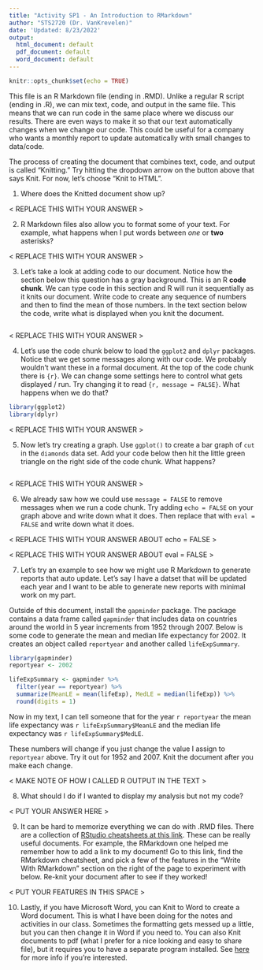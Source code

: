 ```yaml
---
title: "Activity SP1 - An Introduction to RMarkdown"
author: "STS2720 (Dr. VanKrevelen)"
date: 'Updated: 8/23/2022'
output:
  html_document: default
  pdf_document: default
  word_document: default
---
```


```r
knitr::opts_chunk$set(echo = TRUE)
```

This file is an R Markdown file (ending in .RMD). Unlike a regular R script (ending in .R), we can mix text, code, and output in the same file. This means that we can run code in the same place where we discuss our results. There are even ways to make it so that our text automatically changes when we change our code. This could be useful for a company who wants a monthly report to update automatically with small changes to data/code.

The process of creating the document that combines text, code, and output is called "Knitting." Try hitting the dropdown arrow on the button above that says Knit. For now, let's choose "Knit to HTML".

1. Where does the Knitted document show up?

< REPLACE THIS WITH YOUR ANSWER >



2. R Markdown files also allow you to format some of your text. For example, what happens when I put words between *one* or **two** asterisks?

< REPLACE THIS WITH YOUR ANSWER >



3. Let's take a look at adding code to our document. Notice how the section below this question has a gray background. This is an R **code chunk**. We can type code in this section and R will run it sequentially as it knits our document. Write code to create any sequence of numbers and then to find the mean of those numbers. In the text section below the code, write what is displayed when you knit the document.

```r

```

< REPLACE THIS WITH YOUR ANSWER >



4. Let's use the code chunk below to load the `ggplot2` and `dplyr` packages. Notice that we get some messages along with our code. We probably wouldn't want these in a formal document. At the top of the code chunk there is `{r}`. We can change some settings here to control what gets displayed / run. Try changing it to read `{r, message = FALSE}`. What happens when we do that?

```r
library(ggplot2)
library(dplyr)
```

< REPLACE THIS WITH YOUR ANSWER >



5. Now let's try creating a graph. Use `ggplot()` to create a bar graph of `cut` in the `diamonds` data set. Add your code below then hit the little green triangle on the right side of the code chunk. What happens?

```r

```

< REPLACE THIS WITH YOUR ANSWER >



6. We already saw how we could use `message = FALSE` to remove messages when we run a code chunk. Try adding `echo = FALSE` on your graph above and write down what it does. Then replace that with `eval = FALSE` and write down what it does.

< REPLACE THIS WITH YOUR ANSWER ABOUT echo = FALSE >

< REPLACE THIS WITH YOUR ANSWER ABOUT eval = FALSE >



7. Let's try an example to see how we might use R Markdown to generate reports that auto update. Let's say I have a datset that will be updated each year and I want to be able to generate new reports with minimal work on my part. 

Outside of this document, install the `gapminder` package. The package contains a data frame called `gapminder` that includes data on countries around the world in 5 year increments from 1952 through 2007. Below is some code to generate the mean and median life expectancy for 2002. It creates an object called `reportyear` and another called `lifeExpSummary`.

```r
library(gapminder)
reportyear <- 2002

lifeExpSummary <- gapminder %>%
  filter(year == reportyear) %>%
  summarize(MeanLE = mean(lifeExp), MedLE = median(lifeExp)) %>%
  round(digits = 1)
```

Now in my text, I can tell someone that for the year `r reportyear` the mean life expectancy was `r lifeExpSummary$MeanLE` and the median life expectancy was `r lifeExpSummary$MedLE`. 

These numbers will change if you just change the value I assign to `reportyear` above. Try it out for 1952 and 2007. Knit the document after you make each change.

< MAKE NOTE OF HOW I CALLED R OUTPUT IN THE TEXT >



8. What should I do if I wanted to display my analysis but not my code?

< PUT YOUR ANSWER HERE >



9. It can be hard to memorize everything we can do with .RMD files. There are a collection of [RStudio cheatsheets at this link](https://www.rstudio.com/resources/cheatsheets/). These can be really useful documents. For example, the RMarkdown one helped me remember how to add a link to my document! Go to this link, find the RMarkdown cheatsheet, and pick a few of the features in the "Write With RMarkdown" section on the right of the page to experiment with below. Re-knit your document after to see if they worked!

< PUT YOUR FEATURES IN THIS SPACE >



10. Lastly, if you have Microsoft Word, you can Knit to Word to create a Word document. This is what I have been doing for the notes and activities in our class. Sometimes the formatting gets messed up a little, but you can then change it in Word if you need to. You can also Knit documents to pdf (what I prefer for a nice looking and easy to share file), but it requires you to have a separate program installed. See [here](https://yihui.org/tinytex/) for more info if you're interested.